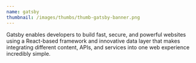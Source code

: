 ```yaml
---
name: gatsby
thumbnail: /images/thumbs/thumb-gatsby-banner.png
---
```


Gatsby enables developers to build fast, secure, and powerful websites using a React-based framework and innovative data layer that makes integrating different content, APIs, and services into one web experience incredibly simple.
